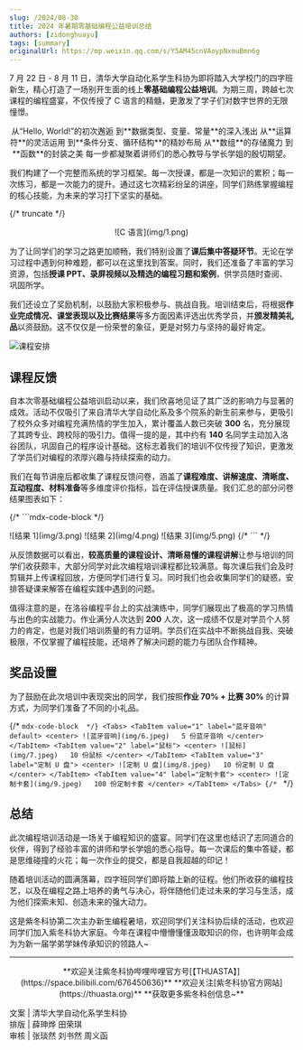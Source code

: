 ```yaml
---
slug: /2024/08-30
title: 2024 年暑期零基础编程公益培训总结
authors: [zidonghuayu]
tags: [summary]
originalUrl: https://mp.weixin.qq.com/s/Y5AM45cnVAoypNxmuBmn6g
---
```


7 月 22 日 - 8 月 11 日，清华大学自动化系学生科协为即将踏入大学校门的四字班新生，精心打造了一场别开生面的线上**零基础编程公益培训**。为期三周，跨越七次课程的编程盛宴，不仅传授了 C 语言的精髓，更激发了学子们对数字世界的无限憧憬。

<center>
从“Hello, World!”的初次邂逅  
到**数据类型、变量、常量**的深入浅出  
从**运算符**的灵活运用  
到**条件分支、循环结构**的精妙布局  
从**数组**的存储魔力  
到**函数**的封装之美  
每一步都凝聚着讲师们的悉心教导与学长学姐的殷切期望。
</center>

我们构建了一个完整而系统的学习框架。每一次授课，都是一次知识的累积；每一次练习，都是一次能力的提升。通过这七次精彩纷呈的讲座，同学们熟练掌握编程的核心技能，为未来的学习打下坚实的基础。

{/* truncate */}

<center>![C 语言](img/1.png)</center>

为了让同学们的学习之路更加顺畅，我们特别设置了**课后集中答疑环节**。无论在学习过程中遇到何种难题，都可以在这里找到答案。同时，我们还准备了丰富的学习资源，包括**授课 PPT、录屏视频以及精选的编程习题和案例**，供学员随时查阅、巩固所学。

我们还设立了奖励机制，以鼓励大家积极参与、挑战自我。培训结束后，将根据**作业完成情况、课堂表现以及比赛结果**等多方面因素评选出优秀学员，并**颁发精美礼品**以资鼓励。这不仅仅是一份荣誉的象征，更是对努力与坚持的最好肯定。

![课程安排](img/2.png)

## 课程反馈

自本次零基础编程公益培训启动以来，我们欣喜地见证了其广泛的影响力与显著的成效。活动不仅吸引了来自清华大学自动化系及多个院系的新生前来参与，更吸引了校外众多对编程充满热情的学生加入，累计覆盖人数已突破 **300** 名，充分展现了其跨专业、跨校际的吸引力。值得一提的是，其中约有 **140** 名同学主动加入洛谷团队，巩固自己的程序设计基础。这标志着我们的培训不仅传授了知识，更激发了学员们对编程的浓厚兴趣与持续探索的动力。

我们在每节讲座后都收集了课程反馈问卷，涵盖了**课程难度、讲解速度、清晰度、互动程度、材料准备**等多维度评价指标，旨在评估授课质量。我们汇总的部分问卷结果图表如下：

{/* ```mdx-code-block  */}

<Tabs>
  <TabItem value="1" label="结果 1" default>
    ![结果 1](img/3.png)
  </TabItem>
  <TabItem value="2" label="结果 2">
    ![结果 2](img/4.png)
  </TabItem>
  <TabItem value="3" label="结果 3">
    ![结果 3](img/5.png)
  </TabItem>
</Tabs>
{/* ``` */}

从反馈数据可以看出，**较高质量的课程设计、清晰易懂的课程讲解**让参与培训的同学们收获颇丰，大部分同学对此次编程培训课程都比较满意。每次课后我们会及时剪辑并上传课程回放，方便同学们进行复习。同时我们也会收集同学们的疑惑，安排答疑课来解答在编程实践中遇到的问题。

值得注意的是，在洛谷编程平台上的实战演练中，同学们展现出了极高的学习热情与出色的实战能力。作业满分人次达到 **200** 人次，这一成绩不仅是对学员个人努力的肯定，也是对我们培训质量的有力证明。学员们在实战中不断挑战自我、突破极限，不仅掌握了编程技能，还培养了解决问题的能力与团队合作精神。

## 奖品设置

为了鼓励在此次培训中表现突出的同学，我们按照**作业 70% + 比赛 30%** 的计算方式，为同学们准备了不同的小礼品。

{/* ```mdx-code-block  */}
<Tabs>
  <TabItem value="1" label="蓝牙音响" default>
    <center>
        ![蓝牙音响](img/6.jpeg)  
        5 份蓝牙音响
    </center>
  </TabItem>
  <TabItem value="2" label="鼠标">
    <center>
        ![鼠标](img/7.jpeg)  
        10 份鼠标
    </center>
  </TabItem>
  <TabItem value="3" label="定制 U 盘">
    <center>
        ![定制 U 盘](img/8.jpeg)  
        10 份定制 U 盘
    </center>
  </TabItem>
  <TabItem value="4" label="定制卡套">
    <center>
        ![定制卡套](img/9.jpeg)  
        100 份定制卡套
    </center>
  </TabItem>
</Tabs>
{/* ``` */}

## 总结

此次编程培训活动是一场关于编程知识的盛宴。同学们在这里也结识了志同道合的伙伴，得到了经验丰富的讲师和学长学姐的悉心指导。每一次课后的集中答疑，都是思维碰撞的火花；每一次作业的提交，都是自我超越的印记！

随着培训活动的圆满落幕，四字班同学们即将踏上新的征程。他们所收获的编程技艺，以及在编程之路上培养的勇气与决心，将伴随他们走过未来的学习与生活，成为他们探索未知、创造未来的强大动力。

这是紫冬科协第二次主办新生编程暑培，欢迎同学们关注科协后续的活动，也欢迎同学们加入紫冬科协大家庭。今年在课程中懵懵懂懂汲取知识的你，也许明年会成为为新一届学弟学妹传承知识的领路人~

---

<center>
**欢迎关注紫冬科协哔哩哔哩官方号[【THUASTA】](https://space.bilibili.com/676450636)**  
**欢迎关注[紫冬科协官方网站](https://thuasta.org)**  
**获取更多紫冬科创信息~**
</center>

文案 | 清华大学自动化系学生科协  
排版 | 薛珅烨 田荣琪  
审核 | 张琰然 刘书然 周义函
